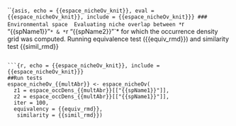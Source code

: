 ```{asis, echo = {{espace_nicheOv_knit}}, eval = {{espace_nicheOv_knit}}, include = {{espace_nicheOv_knit}}}
### Environmental space 
Evaluating niche overlap between *`r "{{spName1}}"`* & *`r "{{spName2}}"`* for which the occurrence density grid was computed. Running equivalence test ({{equiv_rmd}}) and similarity test {{simil_rmd}}

```

```{r, echo = {{espace_nicheOv_knit}}, include = {{espace_nicheOv_knit}}}
##Run tests 
espace_nicheOv_{{multAbr}} <- espace_nicheOv(
  z1 = espace_occDens_{{multAbr}}[["{{spName1}}"]],
  z2 = espace_occDens_{{multAbr}}[["{{spName1}}"]],
  iter = 100,
  equivalency = {{equiv_rmd}},
   similarity = {{simil_rmd}}) 
```
